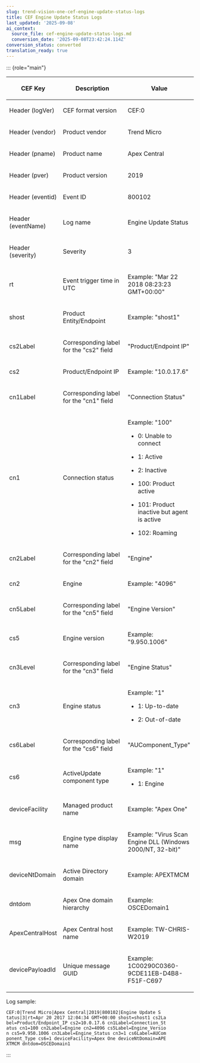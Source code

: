 ```yaml
---
slug: trend-vision-one-cef-engine-update-status-logs
title: CEF Engine Update Status Logs
last_updated: '2025-09-08'
ai_context:
  source_file: cef-engine-update-status-logs.md
  conversion_date: '2025-09-08T23:42:24.114Z'
conversion_status: converted
translation_ready: true
---
```


::: {role="main"}

<table>
<colgroup>
<col style="width: 25%" />
<col style="width: 38%" />
<col style="width: 38%" />
</colgroup>
<thead>
<tr>
<th><p>CEF Key</p></th>
<th><p>Description</p></th>
<th><p>Value</p></th>
</tr>
</thead>
<tbody>
<tr>
<td><p>Header (logVer)</p></td>
<td><p>CEF format version</p></td>
<td><p>CEF:0</p></td>
</tr>
<tr>
<td><p>Header (vendor)</p></td>
<td><p>Product vendor</p></td>
<td><p>Trend Micro</p></td>
</tr>
<tr>
<td><p>Header (pname)</p></td>
<td><p>Product name</p></td>
<td><p>Apex Central</p></td>
</tr>
<tr>
<td><p>Header (pver)</p></td>
<td><p>Product version</p></td>
<td><p>2019</p></td>
</tr>
<tr>
<td><p>Header (eventid)</p></td>
<td><p>Event ID</p></td>
<td><p>800102</p></td>
</tr>
<tr>
<td><p>Header (eventName)</p></td>
<td><p>Log name</p></td>
<td><p>Engine Update Status</p></td>
</tr>
<tr>
<td><p>Header (severity)</p></td>
<td><p>Severity</p></td>
<td><p>3</p></td>
</tr>
<tr>
<td><p>rt</p></td>
<td><p>Event trigger time in UTC</p></td>
<td><p>Example: "Mar 22 2018 08:23:23 GMT+00:00"</p></td>
</tr>
<tr>
<td><p>shost</p></td>
<td><p>Product Entity/Endpoint</p></td>
<td><p>Example: "shost1"</p></td>
</tr>
<tr>
<td><p>cs2Label</p></td>
<td><p>Corresponding label for the "cs2" field</p></td>
<td><p>"Product/Endpoint IP"</p></td>
</tr>
<tr>
<td><p>cs2</p></td>
<td><p>Product/Endpoint IP</p></td>
<td><p>Example: "10.0.17.6"</p></td>
</tr>
<tr>
<td><p>cn1Label</p></td>
<td><p>Corresponding label for the "cn1" field</p></td>
<td><p>"Connection Status"</p></td>
</tr>
<tr>
<td><p>cn1</p></td>
<td><p>Connection status</p></td>
<td><p>Example: "100"</p>
<ul>
<li><p>0: Unable to connect</p></li>
<li><p>1: Active</p></li>
<li><p>2: Inactive</p></li>
<li><p>100: Product active</p></li>
<li><p>101: Product inactive but agent is active</p></li>
<li><p>102: Roaming</p></li>
</ul></td>
</tr>
<tr>
<td><p>cn2Label</p></td>
<td><p>Corresponding label for the "cn2" field</p></td>
<td><p>"Engine"</p></td>
</tr>
<tr>
<td><p>cn2</p></td>
<td><p>Engine</p></td>
<td><p>Example: "4096"</p></td>
</tr>
<tr>
<td><p>cn5Label</p></td>
<td><p>Corresponding label for the "cn5" field</p></td>
<td><p>"Engine Version"</p></td>
</tr>
<tr>
<td><p>cs5</p></td>
<td><p>Engine version</p></td>
<td><p>Example: "9.950.1006"</p></td>
</tr>
<tr>
<td><p>cn3Level</p></td>
<td><p>Corresponding label for the "cn3" field</p></td>
<td><p>"Engine Status"</p></td>
</tr>
<tr>
<td><p>cn3</p></td>
<td><p>Engine status</p></td>
<td><p>Example: "1"</p>
<ul>
<li><p>1: Up-to-date</p></li>
<li><p>2: Out-of-date</p></li>
</ul></td>
</tr>
<tr>
<td><p>cs6Label</p></td>
<td><p>Corresponding label for the "cs6" field</p></td>
<td><p>"AUComponent_Type"</p></td>
</tr>
<tr>
<td><p>cs6</p></td>
<td><p>ActiveUpdate component type</p></td>
<td><p>Example: "1"</p>
<ul>
<li><p>1: Engine</p></li>
</ul></td>
</tr>
<tr>
<td><p>deviceFacility</p></td>
<td><p>Managed product name</p></td>
<td><p>Example: "Apex One"</p></td>
</tr>
<tr>
<td><p>msg</p></td>
<td><p>Engine type display name</p></td>
<td><p>Example: "Virus Scan Engine DLL (Windows 2000/NT, 32-bit)"</p></td>
</tr>
<tr>
<td><p>deviceNtDomain</p></td>
<td><p>Active Directory domain</p></td>
<td><p>Example: APEXTMCM</p></td>
</tr>
<tr>
<td><p>dntdom</p></td>
<td><p>Apex One domain hierarchy</p></td>
<td><p>Example: OSCEDomain1</p></td>
</tr>
<tr>
<td><p>ApexCentralHost</p></td>
<td><p>Apex Central host name</p></td>
<td><p>Example: TW-CHRIS-W2019</p></td>
</tr>
<tr>
<td><p>devicePayloadId</p></td>
<td><p>Unique message GUID</p></td>
<td><p>Example: 1C00290C0360-9CDE11EB-D4B8-F51F-C697</p></td>
</tr>
</tbody>
</table>

Log sample:

``` codeblock
CEF:0|Trend Micro|Apex Central|2019|800102|Engine Update S
tatus|3|rt=Apr 20 2017 12:04:34 GMT+00:00 shost=shost1 cs2La
bel=Product/Endpoint_IP cs2=10.0.17.6 cn1Label=Connection_St
atus cn1=100 cn2Label=Engine cn2=4096 cs5Label=Engine_Versio
n cs5=9.950.1006 cn3Label=Engine_Status cn3=1 cs6Label=AUCom
ponent_Type cs6=1 deviceFacility=Apex One deviceNtDomain=APE
XTMCM dntdom=OSCEDomain1
```
:::

